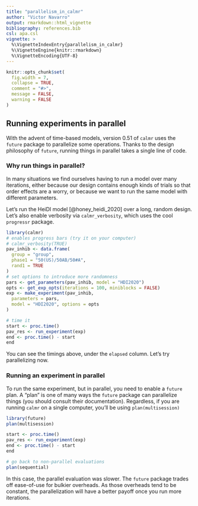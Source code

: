 ```yaml
---
title: "parallelism_in_calmr"
author: "Victor Navarro"
output: rmarkdown::html_vignette
bibliography: references.bib
csl: apa.csl
vignette: >
  %\VignetteIndexEntry{parallelism_in_calmr}
  %\VignetteEngine{knitr::rmarkdown}
  %\VignetteEncoding{UTF-8}
---
```


```r
knitr::opts_chunk$set(
  fig.width = 7,
  collapse = TRUE,
  comment = "#>",
  message = FALSE,
  warning = FALSE
)
```

## Running experiments in parallel

With the advent of time-based models, version 0.51 of `calmr` uses the `future` package to parallelize some operations.
Thanks to the design philosophy of `future`, running things in parallel takes a single line of code.

### Why run things in parallel?

In many situations we find ourselves having to run a model over many iterations, either
because our design contains enough kinds of trials so that order effects are a worry, or 
because we want to run the same model with different parameters.

Let's run the HeiDI model [@honey_heidi_2020] over a long, random design.
Let's also enable verbosity via `calmr_verbosity`, which uses the cool `progressr` package.

```r
library(calmr)
# enables progress bars (try it on your computer)
# calmr_verbosity(TRUE)
pav_inhib <- data.frame(
  group = "group",
  phase1 = "50(US)/50AB/50#A",
  rand1 = TRUE
)
# set options to introduce more randomness
pars <- get_parameters(pav_inhib, model = "HDI2020")
opts <- get_exp_opts(iterations = 100, miniblocks = FALSE)
exp <- make_experiment(pav_inhib,
  parameters = pars,
  model = "HDI2020", options = opts
)

# time it
start <- proc.time()
pav_res <- run_experiment(exp)
end <- proc.time() - start
end
```

You can see the timings above, under the `elapsed` column. Let's try parallelizing now.

### Running an experiment in parallel

To run the same experiment, but in parallel, you need to enable a `future` plan.
A "plan" is one of many ways the `future` package can parallelize things (you should consult their documentation).
Regardless, if you are running `calmr` on a single computer, you'll be using `plan(multisession)`

```r
library(future)
plan(multisession)

start <- proc.time()
pav_res <- run_experiment(exp)
end <- proc.time() - start
end

# go back to non-parallel evaluations
plan(sequential)
```

In this case, the parallel evaluation was slower.
The `future` package trades off ease-of-use for bulkier overheads. As those overheads tend to be constant, 
the parallelization will have a better payoff once you run more iterations.




